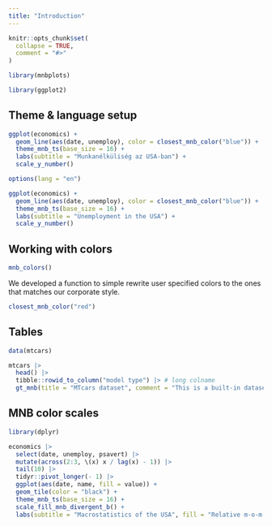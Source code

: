 ```yaml
---
title: "Introduction"
---
```


```r
knitr::opts_chunk$set(
  collapse = TRUE,
  comment = "#>"
)

library(mnbplots)
```

```r
library(ggplot2)
```

## Theme & language setup

```r
ggplot(economics) +
  geom_line(aes(date, unemploy), color = closest_mnb_color("blue")) +
  theme_mnb_ts(base_size = 16) + 
  labs(subtitle = "Munkanélküliség az USA-ban") + 
  scale_y_number()
```

```r
options(lang = "en")

ggplot(economics) +
  geom_line(aes(date, unemploy), color = closest_mnb_color("blue")) +
  theme_mnb_ts(base_size = 16) + 
  labs(subtitle = "Unemployment in the USA") + 
  scale_y_number()
```

## Working with colors

```r
mnb_colors()
```

We developed a function to simple rewrite user specified colors to the ones that matches our corporate style.

```r
closest_mnb_color("red")
```

## Tables


```r
data(mtcars)

mtcars |> 
  head() |> 
  tibble::rowid_to_column("model type") |> # long colname
  gt_mnb(title = "MTcars dataset", comment = "This is a built-in dataset")
```

## MNB color scales

```r
library(dplyr)

economics |> 
  select(date, unemploy, psavert) |> 
  mutate(across(2:3, \(x) x / lag(x) - 1)) |>
  tail(10) |> 
  tidyr::pivot_longer(- 1) |> 
  ggplot(aes(date, name, fill = value)) +
  geom_tile(color = "black") +
  theme_mnb_ts(base_size = 16) + 
  scale_fill_mnb_divergent_b() +
  labs(subtitle = "Macrostatistics of the USA", fill = "Relative m-o-m change")
```
